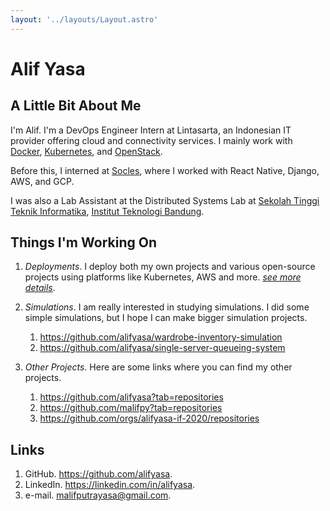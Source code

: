 ```yaml
---
layout: '../layouts/Layout.astro'
---
```


# Alif Yasa

## A Little Bit About Me

I'm Alif.
I'm a DevOps Engineer Intern at Lintasarta, an Indonesian IT provider offering cloud and connectivity services.
I mainly work with [Docker](https://docs.docker.com/engine/), [Kubernetes](https://kubernetes.io/docs/concepts/overview/), and [OpenStack](https://www.openstack.org/).

Before this, I interned at [Socles](https://socl.es/en), where I worked with React Native, Django, AWS, and GCP.

I was also a Lab Assistant at the Distributed Systems Lab at [Sekolah Tinggi Teknik Informatika](https://stei.itb.ac.id/), [Institut Teknologi Bandung](https://itb.ac.id/).

## Things I'm Working On

 1. _Deployments_. I deploy both my own projects and various open-source projects using platforms like Kubernetes, AWS and more. [_see more details_](/deployments/).

 2. _Simulations_. I am really interested in studying simulations. I did some simple simulations, but I hope I can make bigger simulation projects.

    1. https://github.com/alifyasa/wardrobe-inventory-simulation
    2. https://github.com/alifyasa/single-server-queueing-system

 3. _Other Projects_. Here are some links where you can find my other projects.

    1. https://github.com/alifyasa?tab=repositories
    2. https://github.com/malifpy?tab=repositories
    3. https://github.com/orgs/alifyasa-if-2020/repositories

## Links

 1. GitHub. https://github.com/alifyasa.
 2. LinkedIn. https://linkedin.com/in/alifyasa.
 3. e-mail. malifputrayasa@gmail.com.
